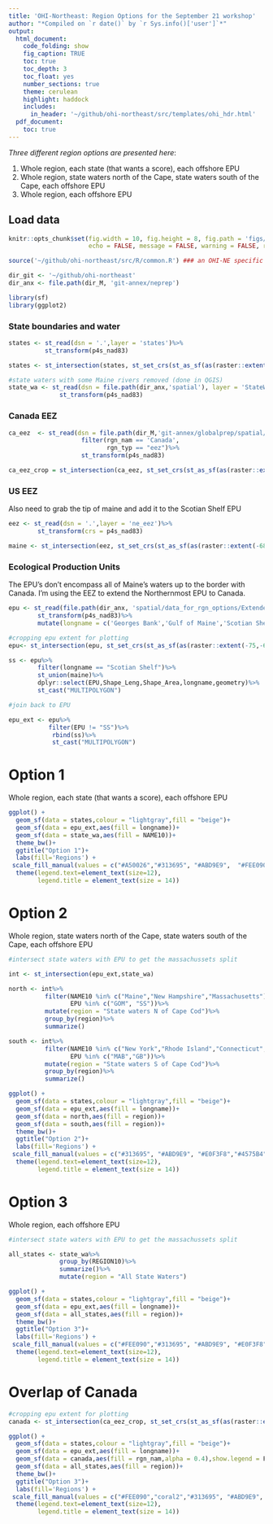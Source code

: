 ```yaml
---
title: 'OHI-Northeast: Region Options for the September 21 workshop'
author: "*Compiled on `r date()` by `r Sys.info()['user']`*"
output:
  html_document:
    code_folding: show
    fig_caption: TRUE
    toc: true
    toc_depth: 3
    toc_float: yes
    number_sections: true
    theme: cerulean
    highlight: haddock
    includes: 
      in_header: '~/github/ohi-northeast/src/templates/ohi_hdr.html'
  pdf_document:
    toc: true
---
```


*Three different region options are presented here*: 

(1) Whole region, each state (that wants a score), each offshore EPU  
(2) Whole region, state waters north of the Cape, state waters south of the Cape, each offshore EPU  
(3) Whole region, each offshore EPU  


## Load data
```r
knitr::opts_chunk$set(fig.width = 10, fig.height = 8, fig.path = 'figs/',
                      echo = FALSE, message = FALSE, warning = FALSE, root.dir = "ohi-northeast")

source('~/github/ohi-northeast/src/R/common.R') ### an OHI-NE specific version of common.R

dir_git <- '~/github/ohi-northeast'
dir_anx <- file.path(dir_M, 'git-annex/neprep')

library(sf)
library(ggplot2)
```

### State boundaries and water
```r
states <- st_read(dsn = '.',layer = 'states')%>%
          st_transform(p4s_nad83)

states <- st_intersection(states, st_set_crs(st_as_sf(as(raster::extent(-75,-65,39.5,45), "SpatialPolygons")), st_crs(states)))

#state waters with some Maine rivers removed (done in QGIS)
state_wa <- st_read(dsn = file.path(dir_anx,'spatial'), layer = 'StateWaters_wo_rivs_cleaned')%>%
              st_transform(p4s_nad83)
```

### Canada EEZ
```r

ca_eez  <- st_read(dsn = file.path(dir_M,'git-annex/globalprep/spatial/d2014/data'),layer = 'regions_gcs')%>%
                    filter(rgn_nam == 'Canada',
                           rgn_typ == "eez")%>%
                    st_transform(p4s_nad83)

ca_eez_crop = st_intersection(ca_eez, st_set_crs(st_as_sf(as(raster::extent(wgs_ext), "SpatialPolygons")), st_crs(ca_eez)))

```

### US EEZ

Also need to grab the tip of maine and add it to the Scotian Shelf EPU
```r

eez <- st_read(dsn = '.',layer = 'ne_eez')%>%
        st_transform(crs = p4s_nad83)

maine <- st_intersection(eez, st_set_crs(st_as_sf(as(raster::extent(-68,-66,44,45), "SpatialPolygons")), st_crs(eez)))

```

### Ecological Production Units

The EPU's don't encompass all of Maine's waters up to the border with Canada. I'm using the EEZ to extend the Northernmost EPU to Canada.

```r

epu <- st_read(file.path(dir_anx, 'spatial/data_for_rgn_options/Extended_EPU'),'EPU_extended')%>%
        st_transform(p4s_nad83)%>%
        mutate(longname = c('Georges Bank','Gulf of Maine','Scotian Shelf','Mid-Atlantic Bight'))

#cropping epu extent for plotting
epu<- st_intersection(epu, st_set_crs(st_as_sf(as(raster::extent(-75,-65,39.5,45), "SpatialPolygons")), st_crs(epu)))

ss <- epu%>%
        filter(longname == "Scotian Shelf")%>%
        st_union(maine)%>%
        dplyr::select(EPU,Shape_Leng,Shape_Area,longname,geometry)%>%
        st_cast("MULTIPOLYGON")

#join back to EPU

epu_ext <- epu%>%
           filter(EPU != "SS")%>%
            rbind(ss)%>%
            st_cast("MULTIPOLYGON")

```


# Option 1

Whole region, each state (that wants a score), each offshore EPU  

```r

ggplot() +
  geom_sf(data = states,colour = "lightgray",fill = "beige")+
  geom_sf(data = epu_ext,aes(fill = longname))+
  geom_sf(data = state_wa,aes(fill = NAME10))+
  theme_bw()+
  ggtitle("Option 1")+ 
  labs(fill='Regions') +
 scale_fill_manual(values = c("#A50026","#313695", "#ABD9E9",  "#FEE090", "#D73027", "#E0F3F8","#F46D43",  "#FDAE61", "#74ADD1", "#4575B4"))+ 
  theme(legend.text=element_text(size=12),
        legend.title = element_text(size = 14))

```

# Option 2

Whole region, state waters north of the Cape, state waters south of the Cape, each offshore EPU  

```r
#intersect state waters with EPU to get the massachussets split

int <- st_intersection(epu_ext,state_wa)

north <- int%>%
          filter(NAME10 %in% c("Maine","New Hampshire","Massachusetts"),
                 EPU %in% c("GOM", "SS"))%>%
          mutate(region = "State waters N of Cape Cod")%>%
          group_by(region)%>%
          summarize()

south <- int%>%
          filter(NAME10 %in% c("New York","Rhode Island","Connecticut","Massachusetts"),
                 EPU %in% c("MAB","GB"))%>%
          mutate(region = "State waters S of Cape Cod")%>%
          group_by(region)%>%
          summarize()

```

```r

ggplot() +
  geom_sf(data = states,colour = "lightgray",fill = "beige")+
  geom_sf(data = epu_ext,aes(fill = longname))+
  geom_sf(data = north,aes(fill = region))+
  geom_sf(data = south,aes(fill = region))+
  theme_bw()+
  ggtitle("Option 2")+ 
  labs(fill='Regions') +
 scale_fill_manual(values = c("#313695", "#ABD9E9", "#E0F3F8","#4575B4","#FEE090","#FDAE61"))+ 
  theme(legend.text=element_text(size=12),
        legend.title = element_text(size = 14))
```

# Option 3

Whole region, each offshore EPU 

```r
#intersect state waters with EPU to get the massachussets split

all_states <- state_wa%>%
              group_by(REGION10)%>%
              summarize()%>%
              mutate(region = "All State Waters")

```

```r
ggplot() +
  geom_sf(data = states,colour = "lightgray",fill = "beige")+
  geom_sf(data = epu_ext,aes(fill = longname))+
  geom_sf(data = all_states,aes(fill = region))+
  theme_bw()+
  ggtitle("Option 3")+ 
  labs(fill='Regions') +
 scale_fill_manual(values = c("#FEE090","#313695", "#ABD9E9", "#E0F3F8","#4575B4"))+ 
  theme(legend.text=element_text(size=12),
        legend.title = element_text(size = 14))
```



# Overlap of Canada

```r

#cropping epu extent for plotting
canada <- st_intersection(ca_eez_crop, st_set_crs(st_as_sf(as(raster::extent(-75,-65,39.5,45), "SpatialPolygons")), st_crs(ca_eez_crop)))

ggplot() +
  geom_sf(data = states,colour = "lightgray",fill = "beige")+
  geom_sf(data = epu_ext,aes(fill = longname))+
  geom_sf(data = canada,aes(fill = rgn_nam,alpha = 0.4),show.legend = F)+
  geom_sf(data = all_states,aes(fill = region))+
  theme_bw()+
  ggtitle("Option 3")+ 
  labs(fill='Regions') +
 scale_fill_manual(values = c("#FEE090","coral2","#313695", "#ABD9E9", "#E0F3F8","#4575B4"))+ 
  theme(legend.text=element_text(size=12),
        legend.title = element_text(size = 14))

```
